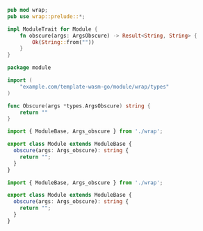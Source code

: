 
<Tabs groupId="first-method-empty">
  <TabItem value="rust" label="Rust">

```rust title=src/lib.rs
pub mod wrap;
pub use wrap::prelude::*;

impl ModuleTrait for Module {
    fn obscure(args: ArgsObscure) -> Result<String, String> {
        Ok(String::from(""))
    }
}
```

  </TabItem>

  <TabItem value="golang" label="Go">

```go title=module/module.go
package module

import (
	"example.com/template-wasm-go/module/wrap/types"
)

func Obscure(args *types.ArgsObscure) string {
	return ""
}
```

  </TabItem>

  <TabItem value="typescript" label="TypeScript">

```ts title=src/index.ts
import { ModuleBase, Args_obscure } from './wrap';

export class Module extends ModuleBase {
  obscure(args: Args_obscure): string {
    return "";
  }
}
```

  </TabItem>

  <TabItem value="assemblyscript" label="AssemblyScript">

```ts title=src/index.ts
import { ModuleBase, Args_obscure } from './wrap';

export class Module extends ModuleBase {
  obscure(args: Args_obscure): string {
    return "";
  }
}
```

  </TabItem>
</Tabs>